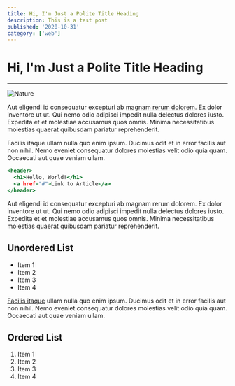 ```yaml
---
title: Hi, I'm Just a Polite Title Heading
description: This is a test post
published: '2020-10-31'
category: ['web']
---
```


# Hi, I'm Just a Polite Title Heading

---

![Nature](/unsplash.jpg)

Aut eligendi id consequatur excepturi ab [magnam rerum dolorem](#). Ex dolor inventore ut ut. Qui nemo odio adipisci impedit nulla delectus dolores iusto. Expedita et et molestiae accusamus quos omnis. Minima necessitatibus molestias quaerat quibusdam pariatur reprehenderit.

Facilis itaque ullam nulla quo enim ipsum. Ducimus odit et in error facilis aut non nihil. Nemo eveniet consequatur dolores molestias velit odio quia quam. Occaecati aut quae veniam ullam.

```html:index.html
<header>
  <h1>Hello, World!</h1>
  <a href="#">Link to Article</a>
</header>
```

Aut eligendi id consequatur excepturi ab magnam rerum dolorem. Ex dolor inventore ut ut. Qui nemo odio adipisci impedit nulla delectus dolores iusto. Expedita et et molestiae accusamus quos omnis. Minima necessitatibus molestias quaerat quibusdam pariatur reprehenderit.

## Unordered List

- Item 1
- Item 2
- Item 3
- Item 4

[Facilis itaque](#) ullam nulla quo enim ipsum. Ducimus odit et in error facilis aut non nihil. Nemo eveniet consequatur dolores molestias velit odio quia quam. Occaecati aut quae veniam ullam.

## Ordered List

1. Item 1
2. Item 2
3. Item 3
4. Item 4
